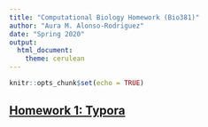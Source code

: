 ```yaml
---
title: "Computational Biology Homework (Bio381)"
author: "Aura M. Alonso-Rodriguez"
date: "Spring 2020"
output: 
  html_document: 
    theme: cerulean
---
```


```r
knitr::opts_chunk$set(echo = TRUE)
```


## [Homework 1: Typora](TyporaPractice.html)